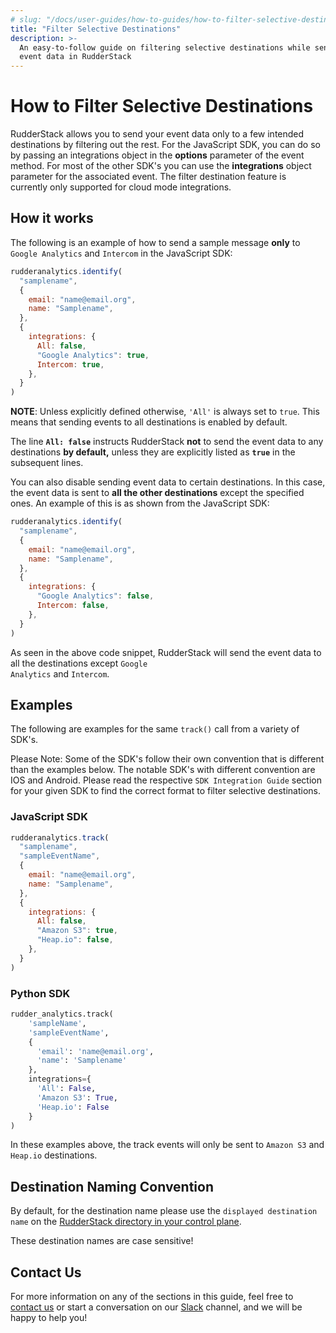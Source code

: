 ```yaml
---
# slug: "/docs/user-guides/how-to-guides/how-to-filter-selective-destinations"
title: "Filter Selective Destinations"
description: >-
  An easy-to-follow guide on filtering selective destinations while sending
  event data in RudderStack
---
```


# How to Filter Selective Destinations

RudderStack allows you to send your event data only to a few intended destinations by filtering out the rest. For the JavaScript SDK, you can do so by passing an integrations object in the **options** parameter of the event method. For most of the other SDK's you can use the **integrations** object parameter for the associated event. The filter destination feature is currently only supported for cloud mode integrations.

## How it works

The following is an example of how to send a sample message **only** to `Google Analytics` and `Intercom` in the JavaScript SDK:

```javascript
rudderanalytics.identify(
  "samplename",
  {
    email: "name@email.org",
    name: "Samplename",
  },
  {
    integrations: {
      All: false,
      "Google Analytics": true,
      Intercom: true,
    },
  }
)
```

<div class="successBlock">

  **NOTE**: Unless explicitly defined otherwise,
  <code class="inline-code">'All'</code> is always set to
  <code class="inline-code">true</code>. This means that sending events to all destinations
  is enabled by default.
</div>

<div class="infoBlock">

The line **<code class="inline-code">All: false</code>** instructs RudderStack **not** to send the event data to any destinations **by default,** unless they are explicitly listed as **<code class="inline-code">true</code>** in the subsequent lines.

</div>

You can also disable sending event data to certain destinations. In this case, the event data is sent to **all the other destinations** except the specified ones. An example of this is as shown from the JavaScript SDK:

```javascript
rudderanalytics.identify(
  "samplename",
  {
    email: "name@email.org",
    name: "Samplename",
  },
  {
    integrations: {
      "Google Analytics": false,
      Intercom: false,
    },
  }
)
```

<div class="infoBlock">

As seen in the above code snippet, RudderStack will send the event data to all the destinations except <code class="inline-code">Google Analytics</code> and <code class="inline-code">Intercom</code>.

</div>

## Examples

The following are examples for the same `track()` call from a variety of SDK's.

<div class="infoBlock">

Please Note: Some of the SDK's follow their own convention that is different than the examples below. The notable SDK's with different convention are IOS and Android. Please read the respective <code class="inline-code">SDK Integration Guide</code> section for your given SDK to find the correct format to filter selective destinations.

</div>

### JavaScript SDK

```javascript
rudderanalytics.track(
  "samplename",
  "sampleEventName",
  {
    email: "name@email.org",
    name: "Samplename",
  },
  {
    integrations: {
      All: false,
      "Amazon S3": true,
      "Heap.io": false,
    },
  }
)
```

### Python SDK

```python
rudder_analytics.track(
    'sampleName',
    'sampleEventName',
    {
      'email': 'name@email.org',
      'name': 'Samplename'
    },
    integrations={
      'All': False,
      'Amazon S3': True,
      'Heap.io': False
    }
)
```

<div class="infoBlock">

In these examples above, the track events will only be sent to <code class="inline-code">Amazon S3</code> and <code class="inline-code">Heap.io</code> destinations.

</div>

## Destination Naming Convention

By default, for the destination name please use the `displayed destination name` on the [RudderStack directory in your control plane](https://app.rudderstack.com/directory).

<div class="infoBlock">

These destination names are case sensitive!

</div>

## Contact Us

For more information on any of the sections in this guide, feel free to [contact us](mailto:%20docs@rudderstack.com) or start a conversation on our [Slack](https://rudderstack.com/join-rudderstack-slack-community) channel, and we will be happy to help you!
